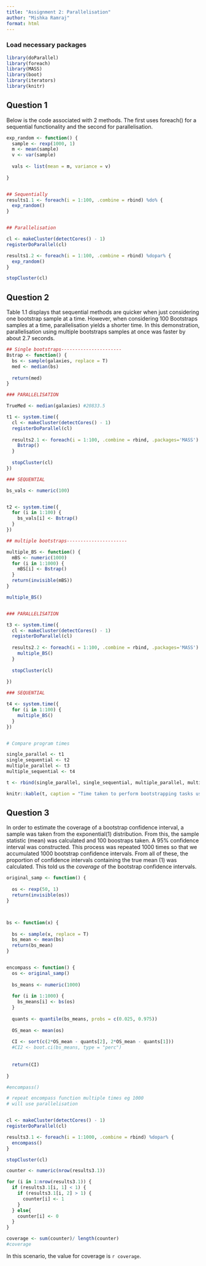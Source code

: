 ```yaml
---
title: "Assignment 2: Parallelisation"
author: "Mishka Ramraj"
format: html
---
```



### Load necessary packages

```r

library(doParallel)
library(foreach)
library(MASS)
library(boot)
library(iterators)
library(knitr)
```


## Question 1

Below is the code associated with 2 methods. The first uses foreach() for a sequential functionality and the second for parallelisation.

```r

exp_random <- function() {
  sample <- rexp(1000, 1)
  m <- mean(sample)
  v <- var(sample)
  
  vals <- list(mean = m, variance = v)
  
}


## Sequentially
results1.1 <- foreach(i = 1:100, .combine = rbind) %do% {
  exp_random()
}


## Parallelisation

cl <- makeCluster(detectCores() - 1)
registerDoParallel(cl)

results1.2 <- foreach(i = 1:100, .combine = rbind) %dopar% {
  exp_random()
}

stopCluster(cl)

```


## Question 2

Table 1.1 displays that sequential methods are quicker when just considering one bootstrap sample at a time. However, when considering 100 Bootstraps samples at a time, parallelisation yields a shorter time. In this demonstration, parallelisation using multiple bootstraps samples at once was faster by about 2.7 seconds.


```r


## Single bootstraps----------------------
Bstrap <- function() {
  bs <- sample(galaxies, replace = T)
  med <- median(bs)
  
  return(med)
}

### PARALLELISATION

TrueMed <- median(galaxies) #20833.5

t1 <- system.time({
  cl <- makeCluster(detectCores() - 1)
  registerDoParallel(cl)
  
  results2.1 <- foreach(i = 1:100, .combine = rbind, .packages='MASS') %dopar% {
    Bstrap()
  }
  
  stopCluster(cl)
})

### SEQUENTIAL

bs_vals <- numeric(100)


t2 <- system.time({
  for (i in 1:100) {
    bs_vals[i] <- Bstrap()
  }
})

## multiple bootstraps----------------------

multiple_BS <- function() {
  mBS <- numeric(1000)
  for (i in 1:1000) {
    mBS[i] <- Bstrap()
  }
  return(invisible(mBS))
}

multiple_BS()


### PARALLELISATION

t3 <- system.time({
  cl <- makeCluster(detectCores() - 1)
  registerDoParallel(cl)
  
  results2.2 <- foreach(i = 1:100, .combine = rbind, .packages='MASS') %dopar% {
    multiple_BS()
  }
  
  stopCluster(cl)
  
})

### SEQUENTIAL

t4 <- system.time({
  for (i in 1:100) {
    multiple_BS()
  }
})


# Compare program times

single_parallel <- t1
single_sequential <- t2
multiple_parallel <- t3
multiple_sequential <- t4

t <- rbind(single_parallel, single_sequential, multiple_parallel, multiple_sequential)

knitr::kable(t, caption = "Time taken to perform bootstrapping tasks using sequential and parallelised methods.")


```


## Question 3 

In order to estimate the coverage of a bootstrap confidence interval, a sample was taken from the exponential(1) distribution. From this, the sample statistic (mean) was calculated and 100 boostraps taken. A 95% confidence interval was constructed. This process was repeated 1000 times so that we accumulated 1000 bootstrap confidence intervals. From all of these, the proportion of confidence intervals containing the true mean (1) was calculated. This told us the *coverage* of the bootstrap confidence intervals.

```r


original_samp <- function() {
  
  os <- rexp(50, 1)
  return(invisible(os))
}



bs <- function(x) {
  
  bs <- sample(x, replace = T)
  bs_mean <- mean(bs)
  return(bs_mean)
}


encompass <- function() {
  os <- original_samp()
  
  bs_means <- numeric(1000)
  
  for (i in 1:1000) {
    bs_means[i] <- bs(os)
  }
  
  quants <- quantile(bs_means, probs = c(0.025, 0.975))
  
  OS_mean <- mean(os)
  
  CI <- sort(c(2*OS_mean - quants[2], 2*OS_mean - quants[1]))
  #CI2 <- boot.ci(bs_means, type = "perc")
  
  
  return(CI)
  
}

#encompass()

# repeat encompass function multiple times eg 1000
# will use parallelisation


cl <- makeCluster(detectCores() - 1)
registerDoParallel(cl)

results3.1 <- foreach(i = 1:1000, .combine = rbind) %dopar% {
  encompass()
}

stopCluster(cl)

counter <- numeric(nrow(results3.1))

for (i in 1:nrow(results3.1)) {
  if (results3.1[i, 1] < 1) {
    if (results3.1[i, 2] > 1) {
      counter[i] <- 1
    }
  } else{
    counter[i] <- 0
  }
}

coverage <- sum(counter)/ length(counter)
#coverage


```

In this scenario, the value for coverage is `r coverage`.
